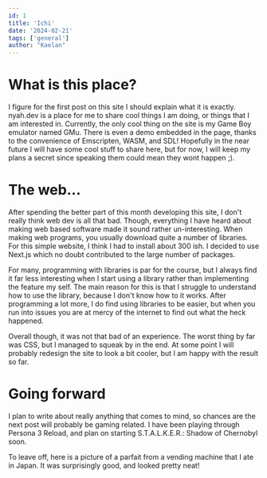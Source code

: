 ```yaml
---
id: 1
title: 'Ichi'
date: '2024-02-21'
tags: ['general']
author: "Kaelan"
---
```


# What is this place?
I figure for the first post on this site I should explain what it is exactly. nyah.dev is a place for me to share cool things I am doing, or things that I am interested in.
Currently, the only cool thing on the site is my Game Boy emulator named <Link target="_blank" rel="noopener noreferrer" className="SubColor underline" href="GMu/">GMu.</Link> There is even
a demo embedded in the page, thanks to the convenience of Emscripten, WASM, and SDL! Hopefully in the near future I will have some cool stuff to share here, but for now, I will keep
my plans a secret since speaking them could mean they wont happen ;).

# The web...
After spending the better part of this month developing this site, I don't really think web dev is all that bad. Though, everything I have heard about making web based software made it sound rather 
un-interesting. When making web programs, you usually download quite a number of libraries. For this simple website, I think I had to install about 300 ish. I decided to use Next.js which no doubt
contributed to the large number of packages. 

For many, programming with libraries is par for the course, but I always find it far less interesting when I start using a library rather than implementing the feature my self. The main reason for this is 
that I struggle to understand how to use the library, because I don't know how to it works. After programming a lot more, I do find using libraries to be easier, but when you run into issues you are at mercy
of the internet to find out what the heck happened. 

Overall though, it was not that bad of an experience. The worst thing by far was CSS, but I managed to squeak by in the end. At some point I will probably redesign the site to look a bit cooler, but I am happy
with the result so far.

# Going forward
I plan to write about really anything that comes to mind, so chances are the next post will probably be gaming related. I have been playing through Persona 3 Reload, and plan on starting S.T.A.L.K.E.R.: Shadow of Chernobyl soon.

To leave off, here is a picture of a parfait from a vending machine that I ate in Japan. It was surprisingly good, and looked pretty neat!

<CustomImage src="https://raw.githubusercontent.com/kaemic3/blog-posts/main/images/jp_parfait.jpg" alt="Cake in can!"/><CustomImage >

